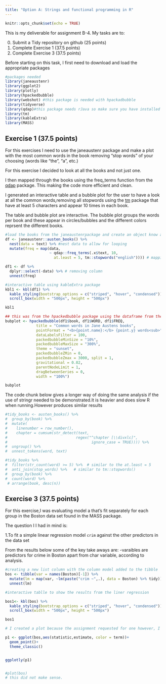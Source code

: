 ```yaml
---
title: "Option A: Strings and functional programming in R"
---
```


```r
knitr::opts_chunk$set(echo = TRUE)
```

This is my deliverable for assignment B-4. My tasks are to:

0. Submit a Tidy repository on github (25 points)
1. Complete Exercise 1 (37.5 points)
2. Complete Exercise 3 (37.5 points)

Before starting on this task, I first need to download and load the appropriate packages

```r
#packages needed
library(janeaustenr)
library(ggplot2)
library(plotly)
library(hpackedbubble)
library(webshot) #this package is needed with hpackadbubble
library(tidyverse)
library(qdap)#this package needs rJava so make sure you have installed this package
library(tm)
library(kableExtra)
library(MASS)
```

## Exercise 1 (37.5 points)

For this exercises I need to use the  janeaustenr package and make a plot with the most common words in the book removing “stop words” of your choosing (words like “the”, “a”, etc.)

For this exercise I decided to look at all the books and not just one.

I then mapped through the books using the freq_terms function from the [qdap](https://github.com/trinker/qdap) package. This making the code more efficient and clean.

I generated an interactive table and a bubble plot for the user to have a look at all the common words,removing all stopwords using the [tm](https://www.rdocumentation.org/packages/tm/versions/0.7-8) package that have at least 5 characters and appear 10 times in each book.

The table and bubble plot are interactive. The bubble plot groups the words per book and these appear in circles/bubbles and the different colors reprsent the different books.

```r
#load the books from the janeaustenrpackage and create an object know as df
df <- janeaustenr::austen_books() %>% 
  nest(data = text) %>% #nest data to allow for looping
  mutate(freq = map(data, 
                    ~ qdap::freq_terms(.x$text, 10,
                      at.least = 5, tm::stopwords("english")))) # mapping the text list through the freq_terms function, looking for words that were 5 characters that was used at least 10 times that did not include "English" stopwords, these were removed tm package

df1 <- df %>%
  dplyr::select(-data) %>% # removing column
  unnest(freq)

#interactive table using kableExtra package
kbl1 <- kbl(df1) %>%
  kable_styling(bootstrap_options = c("striped", "hover", "condensed"))%>%
  scroll_box(width = "500px", height = "500px")

kbl1
```

```r
## this was from the hpackedbubble package using the dataframe from the first section to create an interactive display of results
bubplot <- hpackedbubble(df1$book, df1$WORD, df1$FREQ,
              title = "Common words in Jane Austens books",
              pointFormat = "<b>{point.name}:</b> {point.y} words<sub>",
              dataLabelsFilter = 100,
              packedbubbleMinSize = "10%",
              packedbubbleMaxSize = "300%",
              theme = "sunset",
              packedbubbleZMin = 0,
              packedbubbleZmax = 3000, split = 1,
              gravitational = 0.02,
              parentNodeLimit = 1,
              dragBetweenSeries = 0,
              width = "100%")

bubplot
```
The code chunk below gives a longer way of doing the same analysis if the use of stringr needed to be demonstrated.It is heavier and does slow R when running.However produces similar results

```r

#tidy_books <- austen_books() %>%
#  group_by(book) %>%
#  mutate(
#    linenumber = row_number(),
#    chapter = cumsum(str_detect(text, 
#                               regex("^chapter [\\divxlc]", 
#                                      ignore_case = TRUE)))) %>%
#  ungroup() %>%
#  unnest_tokens(word, text)

#tidy_books %>%
#  filter(str_count(word) >= 5) %>%  # similar to the at.least = 5
#  anti_join(stop_words) %>%   # similar to tm::stopwords()
#  group_by(book) %>% 
#  count(word) %>% 
 # arrange(book, desc(n))

```

## Exercise 3  (37.5 points)

For this exercise,I was evaluating model a that’s fit separately for each group in the Boston data set found in the MASS package. 

The question I I had in mind is:

1.To fit a simple linear regression model `crim` against the other predictors in the data set

From the results below some of the key take aways are:
 -varaibles are predictors for crime in Boston apart from char variable, according to analysis.

```r
#creating a new list column with the column model added to the tibble 
bos <- tibble(var = names(Boston)[-1]) %>% 
  mutate(lm = map(var, ~lm(paste("crim ~",.), data = Boston) %>% tidy)) %>%
  unnest(lm) 

#interactive tablle to show the results from the liner regression

bos1<- kbl(bos) %>%
  kable_styling(bootstrap_options = c("striped", "hover", "condensed"))%>%
  scroll_box(width = "500px", height = "500px")

bos1
```


```r
# I created a plot because the assignment requested for one however, I don't think it makes sense as all the other indicators show that they can predict crime according to the anlaysis

p1 <- ggplot(bos,aes(statistic,estimate, color = term))+
  geom_point()+
  theme_classic()


ggplotly(p1)


#plot(bos)
# this did not make sense.
```

